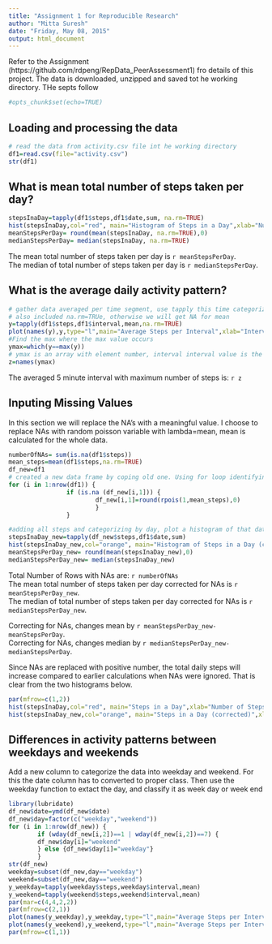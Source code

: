 ```yaml
---
title: "Assignment 1 for Reproducible Research"
author: "Mitta Suresh"
date: "Friday, May 08, 2015"
output: html_document
---
```

Refer to the Assignment (https://github.com/rdpeng/RepData_PeerAssessment1) fro details of this project.
The data is downloaded, unzipped and saved tot he working directory. THe septs follow


```r
#opts_chunk$set(echo=TRUE)
```

## Loading and processing the data

```r
# read the data from activity.csv file int he working directory
df1=read.csv(file="activity.csv")
str(df1)
```

## What is mean total number of steps taken per day?

```r
stepsInaDay=tapply(df1$steps,df1$date,sum, na.rm=TRUE)
hist(stepsInaDay,col="red", main="Histogram of Steps in a Day",xlab="Number of Steps")
meanStepsPerDay= round(mean(stepsInaDay, na.rm=TRUE),0)
medianStepsPerDay= median(stepsInaDay, na.rm=TRUE)
```

The mean total number of steps taken per day is `r meanStepsPerDay`.   
The median of total number of steps taken per day is `r medianStepsPerDay`.

## What is the average daily activity pattern?

```r
# gather data averaged per time segment, use tapply this time categorized by interval
# also included na.rm=TRUe, otherwise we will get NA for mean
y=tapply(df1$steps,df1$interval,mean,na.rm=TRUE)
plot(names(y),y,type="l",main="Average Steps per Interval",xlab="Interval (5 minutes)", ylab="Average number of Steps",col="blue")
#Find the max where the max value occurs
ymax=which(y==max(y))
# ymax is an array with element number, interval interval value is the title int he array, which can be extracted with names function
z=names(ymax)
```

The averaged 5 minute interval with maximum number of steps is: `r z`

## Inputing Missing Values  

In this section we will replace the NA's with a meaningful value. I choose to replace NAs with random poisson variable with lambda=mean, mean is calculated for the whole data.

```r
numberOfNAs= sum(is.na(df1$steps))
mean_steps=mean(df1$steps,na.rm=TRUE)
df_new=df1
# created a new data frame by coping old one. Using for loop identifying eal value with NA and replacing it with a random Poisson value
for (i in 1:nrow(df1)) {
                if (is.na (df_new[i,1])) {
                        df_new[i,1]=round(rpois(1,mean_steps),0)
                        }
                }

#adding all steps and categorizing by day, plot a histogram of that data and calculate mean and median
stepsInaDay_new=tapply(df_new$steps,df1$date,sum)
hist(stepsInaDay_new,col="orange", main="Histogram of Steps in a Day (corrected for NA's)",xlab="Number of Steps")
meanStepsPerDay_new= round(mean(stepsInaDay_new),0)
medianStepsPerDay_new= median(stepsInaDay_new)               
```

Total Number of Rows with NAs are: `r numberOfNAs`  
The mean total number of steps taken per day corrected for NAs is `r meanStepsPerDay_new`.     
The median of total number of steps taken per day corrected for NAs is `r medianStepsPerDay_new`.  

Correcting for NAs, changes mean by `r meanStepsPerDay_new-meanStepsPerDay`.  
Correcting for NAs, changes median by `r medianStepsPerDay_new-medianStepsPerDay`.  

Since NAs are replaced with positive number, the total daily steps will increase compared to earlier calculations when NAs were ignored. That is clear from the two histograms below.

```r
par(mfrow=c(1,2))
hist(stepsInaDay,col="red", main="Steps in a Day",xlab="Number of Steps")
hist(stepsInaDay_new,col="orange", main="Steps in a Day (corrected)",xlab="Number of Steps")
```

## Differences in activity patterns between weekdays and weekends  

Add a new column to categorize the data into weekday and weekend. For this the date column has to converted to proper class. Then use the weekday function to extact the day, and classify it as week day or week end

```r
library(lubridate)
df_new$date=ymd(df_new$date)
df_new$day=factor(c("weekday","weekend"))
for (i in 1:nrow(df_new)) {
        if (wday(df_new[i,2])==1 | wday(df_new[i,2])==7) {
        df_new$day[i]="weekend"
        } else {df_new$day[i]="weekday"}
        }
str(df_new)
weekday=subset(df_new,day=="weekday")
weekend=subset(df_new,day=="weekend")
y_weekday=tapply(weekday$steps,weekday$interval,mean)
y_weekend=tapply(weekend$steps,weekend$interval,mean)
par(mar=c(4,4,2,2))
par(mfrow=c(2,1))
plot(names(y_weekday),y_weekday,type="l",main="Average Steps per Interval on Weekdays",xlab="Interval", ylab="Number of Steps",col="maroon")
plot(names(y_weekend),y_weekend,type="l",main="Average Steps per Interval on Weekend days",xlab="Interval", ylab="Number of Steps",col="orange")
par(mfrow=c(1,1))

```
